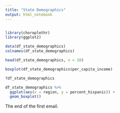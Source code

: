```yaml
---
title: "State Demographics"
output: html_notebook
---
```


```r

```

```r
library(choroplethr)
library(ggplot2)
```

```r

data(df_state_demographics)
colnames(df_state_demographics)
```

```r
head(df_state_demographics, n = 10)
```

```r
boxplot(df_state_demographics$per_capita_income)
```

```r
?df_state_demographics
```

```r

df_state_demographics %>%
  ggplot(aes(x = region, y = percent_hispanic)) + 
  geom_boxplot()
```

The end of the first email.